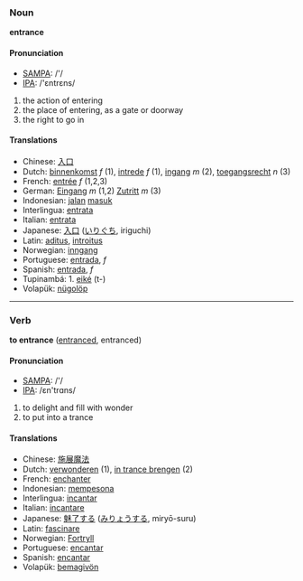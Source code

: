 ===Noun===
'''entrance'''

====Pronunciation====
*[[w:SAMPA|SAMPA]]: /'/
*[[w:IPA|IPA]]: /'εntrεns/

# the action of entering
# the place of entering, as a gate or doorway
# the right to go in

==== Translations ====
*Chinese: [[入口]]
*Dutch: [[binnenkomst]] ''f'' (1), [[intrede]] ''f'' (1), [[ingang]] ''m'' (2), [[toegangsrecht]] ''n'' (3)
*French: [[entrée]] ''f'' (1,2,3)
*German: [[Eingang]] ''m'' (1,2) [[Zutritt]] ''m'' (3)
*Indonesian: [[jalan]] [[masuk]]
*Interlingua: [[entrata]]
*Italian: [[entrata]]
*Japanese: [[入口]] ([[いりぐち]], iriguchi)
*Latin: [[aditus]], [[introitus]]
*Norwegian: [[inngang]]
*Portuguese: [[entrada]], ''f''
*Spanish: [[entrada]], ''f''
*Tupinambá: 1. [[eiké]] (t-)
*Volapük: [[nügolöp]]


----
===Verb=== 
'''to entrance''' ([[entranced]], entranced)

====Pronunciation====
*[[w:SAMPA|SAMPA]]: /'/
*[[w:IPA|IPA]]: /εn'trɑns/

# to delight and fill with wonder
# to put into a trance 

==== Translations ====
*Chinese: [[施展魔法]]
*Dutch: [[verwonderen]] (1), [[in trance brengen]] (2)
*French: [[enchanter]]
*Indonesian: [[pesona|mempesona]]
*Interlingua: [[incantar]]
*Italian: [[incantare]]
*Japanese: [[魅了|魅了する]] ([[みりょう|みりょうする]], miryō-suru)
*Latin: [[fascinare]]
*Norwegian: [[Fortryll]]
*Portuguese: [[encantar]]
*Spanish: [[encantar]]
*Volapük: [[bemagivön]]
